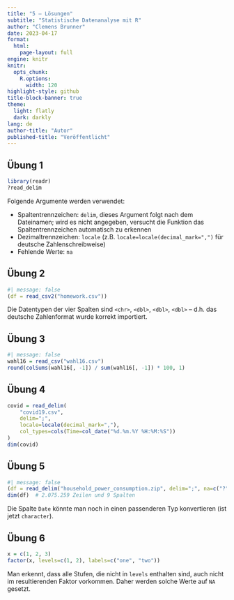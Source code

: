 ```yaml
---
title: "5 – Lösungen"
subtitle: "Statistische Datenanalyse mit R"
author: "Clemens Brunner"
date: 2023-04-17
format:
  html:
    page-layout: full
engine: knitr
knitr:
  opts_chunk: 
    R.options:
      width: 120
highlight-style: github
title-block-banner: true
theme:
  light: flatly
  dark: darkly
lang: de
author-title: "Autor"
published-title: "Veröffentlicht"
---
```


## Übung 1

```r
library(readr)
?read_delim
```

Folgende Argumente werden verwendet:

- Spaltentrennzeichen: `delim`, dieses Argument folgt nach dem Dateinamen; wird es nicht angegeben, versucht die Funktion das Spaltentrennzeichen automatisch zu erkennen
- Dezimaltrennzeichen: `locale` (z.B. `locale=locale(decimal_mark=",")` für deutsche Zahlenschreibweise)
- Fehlende Werte: `na`


## Übung 2

```r
#| message: false
(df = read_csv2("homework.csv"))
```

Die Datentypen der vier Spalten sind `<chr>`, `<dbl>`, `<dbl>`, `<dbl>` – d.h. das deutsche Zahlenformat wurde korrekt importiert.


## Übung 3

```r
#| message: false
wahl16 = read_csv("wahl16.csv")
round(colSums(wahl16[, -1]) / sum(wahl16[, -1]) * 100, 1)
```


## Übung 4

```r
covid = read_delim(
    "covid19.csv",
    delim=";",
    locale=locale(decimal_mark=","),
    col_types=cols(Time=col_date("%d.%m.%Y %H:%M:%S"))
)
dim(covid)
```


## Übung 5

```r
#| message: false
(df = read_delim("household_power_consumption.zip", delim=";", na=c("?", "")))
dim(df)  # 2.075.259 Zeilen und 9 Spalten
```

Die Spalte `Date` könnte man noch in einen passenderen Typ konvertieren (ist jetzt `character`).


## Übung 6


```r
x = c(1, 2, 3)
factor(x, levels=c(1, 2), labels=c("one", "two"))
```

Man erkennt, dass alle Stufen, die nicht in `levels` enthalten sind, auch nicht im resultierenden Faktor vorkommen. Daher werden solche Werte auf `NA` gesetzt.
